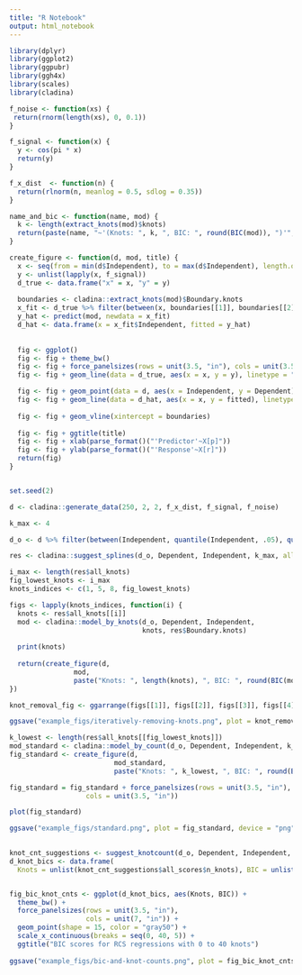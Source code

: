 ```yaml
---
title: "R Notebook"
output: html_notebook
---
```


```r
library(dplyr)
library(ggplot2)
library(ggpubr)
library(ggh4x)
library(scales)
library(cladina)

f_noise <- function(xs) {
 return(rnorm(length(xs), 0, 0.1))
}

f_signal <- function(x) {
  y <- cos(pi * x)
  return(y)
}

f_x_dist  <- function(n) {
  return(rlnorm(n, meanlog = 0.5, sdlog = 0.35))
}

name_and_bic <- function(name, mod) {
  k <- length(extract_knots(mod)$knots)
  return(paste(name, "~'(Knots: ", k, ", BIC: ", round(BIC(mod)), ")'", sep = ""))
}

create_figure <- function(d, mod, title) {
  x <- seq(from = min(d$Independent), to = max(d$Independent), length.out = 200)
  y <- unlist(lapply(x, f_signal))
  d_true <- data.frame("x" = x, "y" = y)
  
  boundaries <- cladina::extract_knots(mod)$Boundary.knots
  x_fit <- d_true %>% filter(between(x, boundaries[[1]], boundaries[[2]])) %>% rename(Independent = x)
  y_hat <- predict(mod, newdata = x_fit)
  d_hat <- data.frame(x = x_fit$Independent, fitted = y_hat)
  
  
  fig <- ggplot()
  fig <- fig + theme_bw()
  fig <- fig + force_panelsizes(rows = unit(3.5, "in"), cols = unit(3.5, "in"))
  fig <- fig + geom_line(data = d_true, aes(x = x, y = y), linetype = "solid", color = "gray85", size = 1.7)

  fig <- fig + geom_point(data = d, aes(x = Independent, y = Dependent), shape = 1, color = "gray50")
  fig <- fig + geom_line(data = d_hat, aes(x = x, y = fitted), linetype = "solid", color = "black", size = 1)
  
  fig <- fig + geom_vline(xintercept = boundaries)  
  
  fig <- fig + ggtitle(title)
  fig <- fig + xlab(parse_format()("'Predictor'~X[p]")) 
  fig <- fig + ylab(parse_format()("'Response'~X[r]"))
  return(fig)
}


set.seed(2)

d <- cladina::generate_data(250, 2, 2, f_x_dist, f_signal, f_noise)

k_max <- 4

d_o <- d %>% filter(between(Independent, quantile(Independent, .05), quantile(Independent, .95)))

res <- cladina::suggest_splines(d_o, Dependent, Independent, k_max, all_knots = TRUE)

i_max <- length(res$all_knots)
fig_lowest_knots <- i_max
knots_indices <- c(1, 5, 8, fig_lowest_knots)

figs <- lapply(knots_indices, function(i) {
  knots <- res$all_knots[[i]]
  mod <- cladina::model_by_knots(d_o, Dependent, Independent, 
                                 knots, res$Boundary.knots)
  
  print(knots)
  
  return(create_figure(d, 
                mod, 
                paste("Knots: ", length(knots), ", BIC: ", round(BIC(mod), 0), sep = "")))
})

knot_removal_fig <- ggarrange(figs[[1]], figs[[2]], figs[[3]], figs[[4]], nrow = 2, ncol = 2)

ggsave("example_figs/iteratively-removing-knots.png", plot = knot_removal_fig, device = "png", dpi = "print", height = 8.4, width = 8.4)

k_lowest <- length(res$all_knots[[fig_lowest_knots]])
mod_standard <- cladina::model_by_count(d_o, Dependent, Independent, k_lowest)
fig_standard <- create_figure(d, 
                          mod_standard, 
                          paste("Knots: ", k_lowest, ", BIC: ", round(BIC(mod_standard), 0), sep = ""))

fig_standard = fig_standard + force_panelsizes(rows = unit(3.5, "in"),
                   cols = unit(3.5, "in"))

plot(fig_standard)

ggsave("example_figs/standard.png", plot = fig_standard, device = "png", height = 4.2, width = 4.2)
  
```

```r

knot_cnt_suggestions <- suggest_knotcount(d_o, Dependent, Independent, icr_fn = BIC, all_scores = TRUE)
d_knot_bics <- data.frame(
  Knots = unlist(knot_cnt_suggestions$all_scores$n_knots), BIC = unlist(knot_cnt_suggestions$all_scores$scores))


fig_bic_knot_cnts <- ggplot(d_knot_bics, aes(Knots, BIC)) + 
  theme_bw() +
  force_panelsizes(rows = unit(3.5, "in"),
                   cols = unit(7, "in")) +
  geom_point(shape = 15, color = "gray50") +
  scale_x_continuous(breaks = seq(0, 40, 5)) +
  ggtitle("BIC scores for RCS regressions with 0 to 40 knots")
  
ggsave("example_figs/bic-and-knot-counts.png", plot = fig_bic_knot_cnts, device = "png", height = 4.2, width = 8)
```
